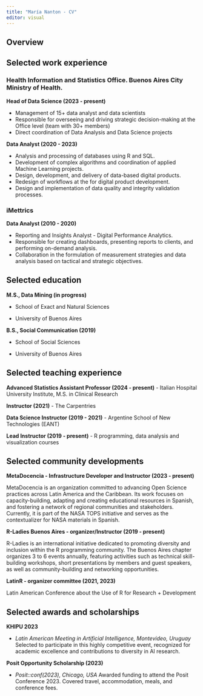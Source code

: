 ```yaml
---
title: "María Nanton - CV"
editor: visual
---
```


## Overview

## Selected work experience

### Health Information and Statistics Office. Buenos Aires City Ministry of Health.

**Head of Data Science (2023 - present)**

-   Management of 15+ data analyst and data scientists
-   Responsible for overseeing and driving strategic decision-making at the Office level (team with 30+ members)
-   Direct coordination of Data Analysis and Data Science projects

**Data Analyst (2020 - 2023)**

-   Analysis and processing of databases using R and SQL.
-   Development of complex algorithms and coordination of applied Machine Learning projects.
-   Design, development, and delivery of data-based digital products.
-   Redesign of workflows at the for digital product development.
-   Design and implementation of data quality and integrity validation processes.

### iMettrics

**Data Analyst (2010 - 2020)** 

-   Reporting and Insights Analyst - Digital Performance Analytics. 
-   Responsible for creating dashboards, presenting reports to clients, and performing on-demand analysis.
-   Collaboration in the formulation of measurement strategies and data analysis based on tactical and strategic objectives.

## Selected education

**M.S., Data Mining (in progress)**

-   School of Exact and Natural Sciences

-   University of Buenos Aires

**B.S., Social Communication (2019)**

-   School of Social Sciences

-   University of Buenos Aires

## Selected teaching experience

**Advanced Statistics Assistant Professor (2024 - present)** - Italian Hospital University Institute, M.S. in Clinical Research

**Instructor (2021)** - The Carpentries

**Data Science Instructor (2019 - 2021)** - Argentine School of New Technologies (EANT)

**Lead Instructor (2019 - present)** - R programming, data analysis and visualization courses

## Selected community developments

**MetaDocencia - Infrastructure Developer and Instructor (2023 - present)**

MetaDocencia is an organization committed to advancing Open Science practices across Latin America and the Caribbean. Its work focuses on capacity-building, adapting and creating educational resources in Spanish, and fostering a network of regional communities and stakeholders. Currently, it is part of the NASA TOPS initiative and serves as the contextualizer for NASA materials in Spanish.

**R-Ladies Buenos Aires - organizer/Instructor (2019 - present)**

R-Ladies is an international initiative dedicated to promoting diversity and inclusion within the R programming community. The Buenos Aires chapter organizes 3 to 6 events annually, featuring activities such as technical skill-building workshops, short presentations by members and guest speakers, as well as community-building and networking opportunities.

**LatinR - organizer committee (2021, 2023)**

Latin American Conference about the Use of R for Research + Development

## Selected awards and scholarships

**KHIPU 2023**

-   *Latin American Meeting in Artificial Intelligence, Montevideo, Uruguay* Selected to participate in this highly competitive event, recognized for academic excellence and contributions to diversity in AI research.

**Posit Opportunity Scholarship (2023)**

-   *Posit::conf(2023), Chicago, USA* Awarded funding to attend the Posit Conference 2023. Covered travel, accommodation, meals, and conference fees.

